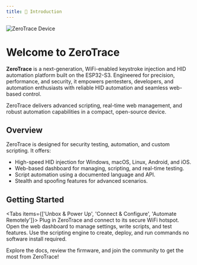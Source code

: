 ```yaml
---
title: 📖 Introduction
---
```




![ZeroTrace Device](/mockup.png)

# Welcome to ZeroTrace

**ZeroTrace** is a next-generation, WiFi-enabled keystroke injection and HID automation platform built on the ESP32-S3. Engineered for precision, performance, and security, it empowers pentesters, developers, and automation enthusiasts with reliable HID automation and seamless web-based control.

<Callout type="info" title="Why ZeroTrace?">
ZeroTrace delivers advanced scripting, real-time web management, and robust automation capabilities in a compact, open-source device.
</Callout>

## Overview

ZeroTrace is designed for security testing, automation, and custom scripting. It offers:

- High-speed HID injection for Windows, macOS, Linux, Android, and iOS.
- Web-based dashboard for managing, scripting, and real-time testing.
- Script automation using a documented language and API.
- Stealth and spoofing features for advanced scenarios.

## Getting Started

<Tabs items={['Unbox & Power Up', 'Connect & Configure', 'Automate Remotely']}>
  <Tab value="Unbox & Power Up">
    Plug in ZeroTrace and connect to its secure WiFi hotspot.
  </Tab>
  <Tab value="Connect & Configure">
    Open the web dashboard to manage settings, write scripts, and test features.
  </Tab>
  <Tab value="Automate Remotely">
    Use the scripting engine to create, deploy, and run commands no software install required.
  </Tab>
</Tabs>

<Callout type="success" title="Get Involved">
Explore the docs, review the firmware, and join the community to get the most from ZeroTrace!
</Callout>